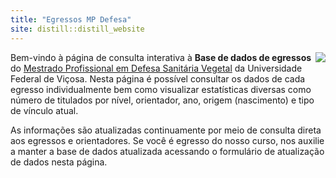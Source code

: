 ```yaml
---
title: "Egressos MP Defesa"
site: distill::distill_website
---
```

![](mp-defesa.jpg){style="float: right"}

Bem-vindo à página de consulta interativa à **Base de dados de egressos** do [Mestrado Profissional em Defesa Sanitária Vegetal](http://www.mpdefesa.ufv.br/) da Universidade Federal de Viçosa. Nesta página é possível consultar os dados de cada egresso individualmente bem como visualizar estatísticas diversas como número de titulados por nível, orientador, ano, origem (nascimento) e tipo de vínculo atual.

As informações são atualizadas continuamente por meio de consulta direta aos egressos e orientadores. Se você é egresso do nosso curso, nos auxilie a manter a base de dados atualizada acessando o formulário de atualização de dados nesta página.
